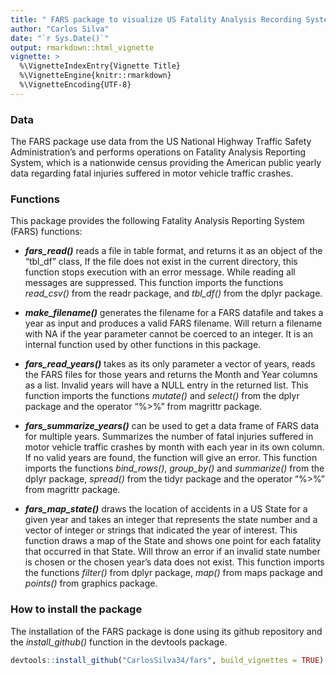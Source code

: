 ```yaml
---
title: " FARS package to visualize US Fatality Analysis Recording System data"
author: "Carlos Silva"
date: "`r Sys.Date()`"
output: rmarkdown::html_vignette
vignette: >
  %\VignetteIndexEntry{Vignette Title}
  %\VignetteEngine{knitr::rmarkdown}
  %\VignetteEncoding{UTF-8}
---
```


### Data

The FARS package use data from the US National Highway Traffic Safety Administration's and performs operations on Fatality Analysis Reporting System, which is a nationwide census providing the American public yearly data regarding fatal injuries suffered in motor vehicle traffic crashes.

### Functions

This package provides the following Fatality Analysis Reporting System (FARS) functions:
 
* **_fars_read()_** reads a file in table format, and returns it as an object of the "tbl_df" class, If the file does not exist in the current directory, this function stops execution with an error message. While reading all messages are suppressed.
This function imports the functions *read_csv()* from the readr package, and *tbl_df()* from the dplyr package.

* **_make_filename()_** generates the filename for a FARS datafile and takes a year as input and produces a valid FARS filename. Will return a filename with NA if the year parameter cannot be coerced to an integer. It is an internal function used by other functions in this package.

* **_fars_read_years()_** takes as its only parameter a vector of years, reads the FARS files for those years and returns the Month and Year columns as a list. Invalid years will have  a NULL entry in the returned list.
This function imports the functions *mutate()* and *select()* from the dplyr package and the operator "%>%" from magrittr package.

* **_fars_summarize_years()_** can be used to get a data frame of FARS data for multiple years. Summarizes the number of fatal injuries suffered in motor vehicle traffic crashes by month with each year in its own column.
If no valid years are found, the function will give an error. 
This function imports the functions *bind_rows()*, *group_by()* and *summarize()* from the dplyr package, *spread()* from the tidyr package and the operator "%>%" from magrittr package. 

* **_fars_map_state()_** draws the location of accidents in a US State for a given year and takes an integer that represents the state number and a vector of integer or strings that indicated the year of interest. 
This function draws a map of the State and shows one point for each fatality that occurred in that State. Will throw an error if an invalid state number is chosen or the chosen year's data does not exist.
This function imports the functions *filter()* from dplyr package, *map()* from maps package and *points()* from graphics package.

### How to install the package

The installation of the FARS package is done using its github repository and the *install_github()* function in the devtools package.

```r
devtools::install_github("CarlosSilva34/fars", build_vignettes = TRUE)
```


